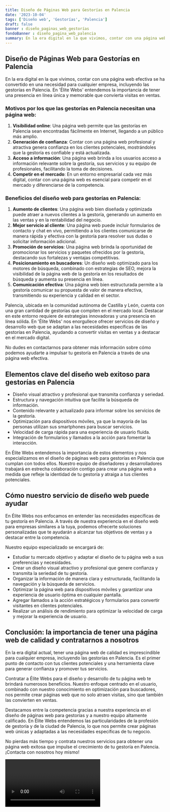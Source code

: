 ```yaml
---
title: Diseño de Páginas Web para Gestorías en Palencia
date: '2023-10-04'
tags: ['Diseño web', 'Gestorías', 'Palencia']
draft: false
banner : diseño_paginas_web_gestorías
fondoBanner : diseño_pagina_web_palencia
summary: En la era digital en la que vivimos, contar con una página web efectiva se ha convertido en una necesidad para cualquier empresa, incluyendo las gestorías en Palencia. En 'Élite Webs' entendemos la importancia de tener una presencia en línea única y memorable que convierta visitas en ventas.
---
```


## Diseño de Páginas Web para Gestorías en Palencia

En la era digital en la que vivimos, contar con una página web efectiva se ha convertido en una necesidad para cualquier empresa, incluyendo las gestorías en Palencia. En 'Élite Webs' entendemos la importancia de tener una presencia en línea única y memorable que convierta visitas en ventas.

### Motivos por los que las gestorías en Palencia necesitan una página web:
1. **Visibilidad online**: Una página web permite que las gestorías en Palencia sean encontradas fácilmente en Internet, llegando a un público más amplio.
2. **Generación de confianza**: Contar con una página web profesional y atractiva genera confianza en los clientes potenciales, mostrándoles que la gestoría es confiable y está actualizada.
3. **Acceso a información**: Una página web brinda a los usuarios acceso a información relevante sobre la gestoría, sus servicios y su equipo de profesionales, facilitando la toma de decisiones.
4. **Competir en el mercado**: En un entorno empresarial cada vez más digital, contar con una página web es esencial para competir en el mercado y diferenciarse de la competencia.

### Beneficios del diseño web para gestorías en Palencia:
1. **Aumento de clientes**: Una página web bien diseñada y optimizada puede atraer a nuevos clientes a la gestoría, generando un aumento en las ventas y en la rentabilidad del negocio.
2. **Mejor servicio al cliente**: Una página web puede incluir formularios de contacto y chat en vivo, permitiendo a los clientes comunicarse de manera rápida y efectiva con la gestoría para resolver sus dudas o solicitar información adicional.
3. **Promoción de servicios**: Una página web brinda la oportunidad de promocionar los servicios y paquetes ofrecidos por la gestoría, destacando sus fortalezas y ventajas competitivas.
4. **Posicionamiento en buscadores**: Un diseño web optimizado para los motores de búsqueda, combinado con estrategias de SEO, mejora la visibilidad de la página web de la gestoría en los resultados de búsqueda y aumenta su presencia en línea.
5. **Comunicación efectiva**: Una página web bien estructurada permite a la gestoría comunicar su propuesta de valor de manera efectiva, transmitiendo su experiencia y calidad en el sector.

Palencia, ubicada en la comunidad autónoma de Castilla y León, cuenta con una gran cantidad de gestorías que compiten en el mercado local. Destacar en este entorno requiere de estrategias innovadoras y una presencia en línea sólida. En 'Élite Webs' nos enorgullece ofrecer servicios de diseño y desarrollo web que se adaptan a las necesidades específicas de las gestorías en Palencia, ayudando a convertir visitas en ventas y a destacar en el mercado digital.

No dudes en contactarnos para obtener más información sobre cómo podemos ayudarte a impulsar tu gestoría en Palencia a través de una página web efectiva.

<GifSeo />

<Cta />

## Elementos clave del diseño web exitoso para gestorías en Palencia

- Diseño visual atractivo y profesional que transmita confianza y seriedad.
- Estructura y navegación intuitiva que facilite la búsqueda de información.
- Contenido relevante y actualizado para informar sobre los servicios de la gestoría.
- Optimización para dispositivos móviles, ya que la mayoría de las personas utilizan sus smartphones para buscar servicios.
- Velocidad de carga rápida para una experiencia de usuario fluida.
- Integración de formularios y llamados a la acción para fomentar la interacción.

En Élite Webs entendemos la importancia de estos elementos y nos especializamos en el diseño de páginas web para gestorías en Palencia que cumplan con todos ellos. Nuestro equipo de diseñadores y desarrolladores trabajará en estrecha colaboración contigo para crear una página web a medida que refleje la identidad de tu gestoría y atraiga a tus clientes potenciales.

## Cómo nuestro servicio de diseño web puede ayudar

En Élite Webs nos enfocamos en entender las necesidades específicas de tu gestoría en Palencia. A través de nuestra experiencia en el diseño web para empresas similares a la tuya, podemos ofrecerte soluciones personalizadas que te ayudarán a alcanzar tus objetivos de ventas y a destacar entre la competencia. 

Nuestro equipo especializado se encargará de:

- Estudiar tu mercado objetivo y adaptar el diseño de tu página web a sus preferencias y necesidades.
- Crear un diseño visual atractivo y profesional que genere confianza y transmita la seriedad de tu gestoría.
- Organizar la información de manera clara y estructurada, facilitando la navegación y la búsqueda de servicios.
- Optimizar la página web para dispositivos móviles y garantizar una experiencia de usuario óptima en cualquier pantalla.
- Agregar llamados a la acción estratégicos y formularios para convertir visitantes en clientes potenciales.
- Realizar un análisis de rendimiento para optimizar la velocidad de carga y mejorar la experiencia de usuario.

## Conclusión: la importancia de tener una página web de calidad y contratarnos a nosotros

En la era digital actual, tener una página web de calidad es imprescindible para cualquier empresa, incluyendo las gestorías en Palencia. Es el primer punto de contacto con tus clientes potenciales y una herramienta clave para generar confianza y promover tus servicios.

Contratar a Élite Webs para el diseño y desarrollo de tu página web te brindará numerosos beneficios. Nuestro enfoque centrado en el usuario, combinado con nuestro conocimiento en optimización para buscadores, nos permite crear páginas web que no solo atraen visitas, sino que también las convierten en ventas.

Destacamos entre la competencia gracias a nuestra experiencia en el diseño de páginas web para gestorías y a nuestro equipo altamente calificado. En Élite Webs entendemos las particularidades de la profesión de gestoría y de la ciudad de Palencia, lo que nos permite crear páginas web únicas y adaptadas a las necesidades específicas de tu negocio.

No pierdas más tiempo y contrata nuestros servicios para obtener una página web exitosa que impulse el crecimiento de tu gestoría en Palencia. ¡Contacta con nosotros hoy mismo!

<Video />

<CtaBot job='Gestorías' city='Palencia'/>

<Gmaps query='Palencia+españa+maps' />